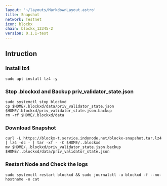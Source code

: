 ```yaml
---
layout: '~/layouts/MarkdownLayout.astro'
title: Snapshot
network: Testnet
icon: blockx
chain: blockx_12345-2
version: 0.1.1-test
---
```

## Intruction


### Install lz4
```
sudo apt install lz4 -y
```

### Stop .blockxd and Backup priv_validator_state.json
```
sudo systemctl stop blockxd
cp $HOME/.blockxd/data/priv_validator_state.json $HOME/.blockxd/priv_validator_state.json.backup
rm -rf $HOME/.blockxd/data
```

### Download Snapshot
```
curl -L https://blockx-t.service.indonode.net/blockx-snapshot.tar.lz4 | lz4 -dc - | tar -xf - -C $HOME/..blockxd
mv $HOME/..blockxd/priv_validator_state.json.backup $HOME/..blockxd/data/priv_validator_state.json
```

### Restart Node and Check the logs

```
sudo systemctl restart blockxd && sudo journalctl -u blockxd -f --no-hostname -o cat
```